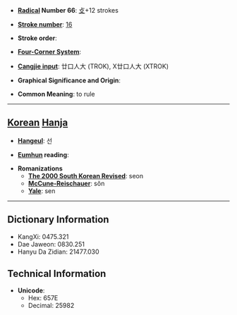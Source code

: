 * '''[[Wiktionary:Chinese radical index| Radical]] Number 66''': [[Wiktionary:Chinese radical index 攴|攴]]+12 strokes

* '''[[Wiktionary:Chinese total strokes index|Stroke number]]''': [[Wiktionary:Chinese total strokes index 16|16]]

* '''Stroke order''': 

* '''[[Wiktionary:Chinese four corner index|Four-Corner System]]''': 

* '''[[Wiktionary:Chinese Cangjie index|Cangjie input]]''': 廿口人大 (TROK), X廿口人大 (XTROK)

* '''Graphical Significance and Origin''': 

* '''Common Meaning''': to rule

----

== [[Korean]] [[Hanja]] ==

* '''[[Hangeul]]''': 선

* '''[[Eumhun]] reading''': 

* '''Romanizations'''
** '''[[The 2000 South Korean Revised Romanization|The 2000 South Korean Revised]]''': seon
** '''[[McCune-Reischauer]]''': sŏn
** '''[[Yale]]''': sen

----

== Dictionary Information ==

* KangXi: 0475.321
* Dae Jaweon: 0830.251
* Hanyu Da Zidian: 21477.030

== Technical Information ==

* '''Unicode''':
** Hex: 657E
** Decimal: 25982